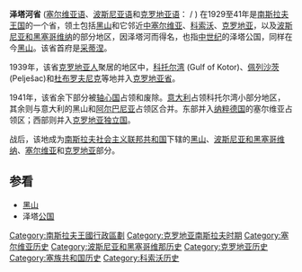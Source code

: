 {{Infobox Former Subdivision
|native_name            = ''Zetska banovina''<br>Зетска бановина
|conventional_long_name = 澤塔河省
|common_name            = Zeta Banovina
|subdivision            = [[南斯拉夫王國#行政区划|省]]
|nation                 = [[南斯拉夫王国|南斯拉夫王国]]
|p1                     = 
|s1                     = 克罗地亚省
|flag_s1                = Civil Flag of Banovina of Croatia.svg
|s2                     = 黑山社會主義共和國
|flag_s2                = Flag of the Socialist Republic of Montenegro.svg
|s3                     = 波斯尼亞和黑塞哥維那社會主義共和國
|flag_s3                = Flag of SR Bosnia and Herzegovina.svg
|s4                     = 塞爾維亞社會主義共和國
|flag_s4                = Flag of SR Serbia.svg
|year_start             = 1929年
|date_start             = 1929年10月3日
|event_end              = 
|year_end               = 1941年
|date_end               = 1941年4月17日
|image_coat             = 
|image_map              = Locator map Zeta Banovina in Yugoslavia 1929-1939.svg
|image_map_caption      = 澤塔河省（红）在<br />南斯拉夫王国（浅黄）中的位置
|capital                = [[采蒂涅|采蒂涅]] 
|stat_area1             = 30997
|stat_pop1              = 925516
|stat_year1             = 1931
|category               =
|today                  = {{flag|Montenegro}}<br>{{flag|Bosnia and Herzegovina}}<br>{{flag|Serbia}}<br>{{flag|Croatia}}<br>{{flag|Kosovo}}
|footnotes              = 
|estcat=南斯拉夫
}}
'''泽塔河省''' ([[塞尔维亚语|塞尔维亚语]]、[[波斯尼亚语|波斯尼亚语]]和[[克罗地亚语|克罗地亚语]]：{{lang|sr|Зетска бановина}} / ''{{lang|sr|Zetska banovina}}'') 在1929至41年是[[南斯拉夫王国|南斯拉夫王国]]的一个省，领土包括[[蒙特尼哥羅|黑山]]和它邻近[[中塞尔维亚|中塞尔维亚]]、[[科索沃|科索沃]]、[[克罗地亚|克罗地亚]]，以及[[波斯尼亚和黑塞哥维纳|波斯尼亚和黑塞哥维纳]]的部分地区，因泽塔河而得名，也指[[中世纪|中世纪]]的泽塔公国，同样在今[[黑山|黑山]]。该省首府是[[采蒂涅|采蒂涅]]。

1939年，该省[[克罗地亚人|克罗地亚人]]聚居的地区中，[[科托尔湾|科托尔湾]] (Gulf of Kotor)、[[佩列沙茨|佩列沙茨]] (Pelješac)和[[杜布罗夫尼克|杜布罗夫尼克]]等地并入[[克罗地亚省|克罗地亚省]]。

1941年，该省余下部分被[[轴心国|轴心国]]占领和废除。[[意大利|意大利]]占领科托尔湾小部分地区，其余则与意大利的黑山和[[阿尔巴尼亚|阿尔巴尼亚]]占领区合并。东部并入[[纳粹德国|纳粹德国]]的塞尔维亚占领区；西部则并入[[克罗地亚独立国|克罗地亚独立国]]。

战后，该地成为[[南斯拉夫社会主义联邦共和国|南斯拉夫社会主义联邦共和国]]下辖的[[蒙特尼哥羅|黑山]]、[[波斯尼亚和黑塞哥维纳|波斯尼亚和黑塞哥维纳]]、[[塞尔维亚|塞尔维亚]]和[[克罗地亚|克罗地亚]]部分。

== 参看 ==
* [[蒙特尼哥羅|黑山]]
* 泽塔[[公国|公国]]

{{banovina}}
[[Category:南斯拉夫王國行政區劃|Category:南斯拉夫王國行政區劃]]
[[Category:克罗地亚南斯拉夫时期|Category:克罗地亚南斯拉夫时期]]
[[Category:塞尔维亚历史|Category:塞尔维亚历史]]
[[Category:波斯尼亚和黑塞哥维那历史|Category:波斯尼亚和黑塞哥维那历史]]
[[Category:克罗地亚历史|Category:克罗地亚历史]]
[[Category:塞族共和国历史|Category:塞族共和国历史]]
[[Category:科索沃历史|Category:科索沃历史]]